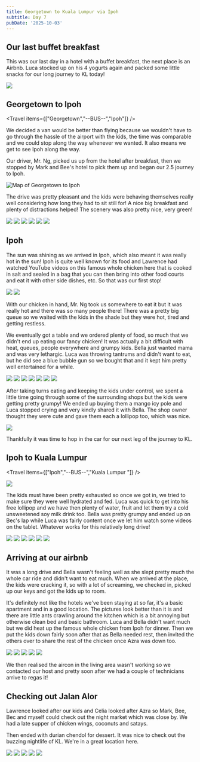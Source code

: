 ```yaml
---
title: Georgetown to Kuala Lumpur via Ipoh
subtitle: Day 7
pubDate: '2025-10-03'
---
```



## Our last buffet breakfast

This was our last day in a hotel with a buffet breakfast, the next place is an Airbnb. Luca stocked up on his 4 yogurts again and packed some little snacks for our long journey to KL today!

<Img originalAspectRatio src="2025-malaysia/qspo9iqeu94cl5jbksr2.jpg" />

## Georgetown to Ipoh

<Travel items={["Georgetown","--BUS--","Ipoh"]} />

We decided a van would be better than flying because we wouldn't have to go through the hassle of the airport with the kids, the time was comparable and we could stop along the way whenever we wanted. It also means we get to see Ipoh along the way.

Our driver, Mr. Ng, picked us up from the hotel after breakfast, then we stopped by Mark and Bee's hotel to pick them up and began our 2.5 journey to Ipoh.

<Img originalAspectRatio src="2025-malaysia/hxltm4msnptluvimkrzu.jpg" alt="Map of Georgetown to Ipoh " />

The drive was pretty pleasant and the kids were behaving themselves really well considering how long they had to sit still for! A nice big breakfast and plenty of distractions helped! The scenery was also pretty nice, very green!

<Grid>
  <Img src="2025-malaysia/v3ugclsoqdfpombnucww.jpg" />

  <Img src="2025-malaysia/k9gbzaepr4ckainflo3q.jpg" />

  <Img src="2025-malaysia/eeon5zvm3ifvb2wepnhk.jpg" />

  <Img src="2025-malaysia/nflvovuzjvmot6imq4nu.jpg" />

  <Img src="2025-malaysia/rqadkbutopgqy9jzc4dg.jpg" />

  <Img src="2025-malaysia/ki6mmybgfpfpbjq9vr2w.jpg" />
</Grid>

## Ipoh

The sun was shining as we arrived in Ipoh, which also meant it was really hot in the sun! Ipoh is quite well known for its food and Lawrence had watched YouTube videos on this famous whole chicken here that is cooked in salt and sealed in a bag that you can then bring into other food courts and eat it with other side dishes, etc. So that was our first stop!

<Grid>
  <Img src="2025-malaysia/r6bjalrj9az3ubyrquyx.jpg" />

  <Img src="2025-malaysia/uzofcyz9f8ideoi7wpk3.jpg" />
</Grid>

With our chicken in hand, Mr. Ng took us somewhere to eat it but it was really hot and there was so many people there! There was a pretty big queue so we waited with the kids in the shade but they were hot, tired and getting restless.

We eventually got a table and we ordered plenty of food, so much that we didn't end up eating our fancy chicken! It was actually a bit difficult with heat, queues, people everywhere and grumpy kids. Bella just wanted mama and was very lethargic. Luca was throwing tantrums and didn't want to eat, but he did see a blue bubble gun so we bought that and it kept him pretty well entertained for a while.

<Grid>
  <Img src="2025-malaysia/waxstkk2zoaidrx9rxl5.jpg" />

  <Img src="2025-malaysia/wnn8q6dioolghgsqxdg3.jpg" />

  <Img src="2025-malaysia/zgozxrotehem8swpkwrz.jpg" />

  <Img src="2025-malaysia/ms44k4magpas74k3a9jd.jpg" />

  <Img src="2025-malaysia/nb8elpafjsf2cxpkfc2t.jpg" />

  <Img src="2025-malaysia/frdw3gcqsjmoaz4o4paa.jpg" />

  <Img src="2025-malaysia/qwmrmueicvw1egnj6ebe.jpg" />
</Grid>

After taking turns eating and keeping the kids under control, we spent a little time going through some of the surrounding shops but the kids were getting pretty grumpy! We ended up buying them a mango icy pole and Luca stopped crying and very kindly shared it with Bella. The shop owner thought they were cute and gave them each a lollipop too, which was nice.

<Img src="2025-malaysia/sqokfysuvrd2iosn6jjj.jpg" />

Thankfully it was time to hop in the car for our next leg of the journey to KL.

## Ipoh to Kuala Lumpur

<Travel items={["Ipoh","--BUS--","Kuala Lumpur "]} />

<Img originalAspectRatio src="2025-malaysia/lrldigjmcdyrekm46uji.jpg" />

The kids must have been pretty exhausted so once we got in, we tried to make sure they were well hydrated and fed. Luca was quick to get into his free lollipop and we have then plenty of water, fruit and let them try a cold unsweetened soy milk drink too. Bella was pretty grumpy and ended up on Bec's lap while Luca was fairly content once we let him watch some videos on the tablet. Whatever works for this relatively long drive!

<Grid>
  <Img src="2025-malaysia/ktw5hm81edwb3jufqox2.jpg" />

  <Img src="2025-malaysia/rkd4orcxwglwbh5ppvbq.jpg" />

  <Img src="2025-malaysia/jevxxffrbe6c2t9baeoa.jpg" />

  <Img src="2025-malaysia/bcsapyba2xjzothqbn9t.jpg" />

  <Img src="2025-malaysia/rssjy7xf4tnk7wrjcnas.jpg" />

  <Img src="2025-malaysia/zfpkpbg7gekepqzrmdba.jpg" />
</Grid>

## Arriving at our airbnb

It was a long drive and Bella wasn't feeling well as she slept pretty much the whole car ride and didn't want to eat much. When we arrived at the place, the kids were cracking it, so with a lot of screaming, we checked in, picked up our keys and got the kids up to room.

It's definitely not like the hotels we've been staying at so far, it's a basic apartment and in a good location. The pictures look better than it is and there are little ants crawling around the kitchen which is a bit annoying but otherwise clean bed and basic bathroom. Luca and Bella didn't want much but we did heat up the famous whole chicken from Ipoh for dinner. Then we put the kids down fairly soon after that as Bella needed rest, then invited the others over to share the rest of the chicken once Azra was down too.

<Grid>
  <Img src="2025-malaysia/yv6ee1srekpb05c1tj3s.jpg" />

  <Img src="2025-malaysia/rnr2irpeibhvcrphuc9x.jpg" />

  <Img src="2025-malaysia/lqytwhkxiiwelzpex1og.jpg" />

  <Img src="2025-malaysia/ewu0fhbut87bkk07cae5.jpg" />

  <Img src="2025-malaysia/w82psrwkot37wgahuy0z.jpg" />
</Grid>

We then realised the aircon in the living area wasn't working so we contacted our host and pretty soon after we had a couple of technicians arrive to regas it!

## Checking out Jalan Alor

Lawrence looked after our kids and Celia looked after Azra so Mark, Bee, Bec and myself could check out the night market which was close by. We had a late supper of chicken wings, coconuts and satays.

Then ended with durian chendol for dessert. It was nice to check out the buzzing nightlife of KL. We're in a great location here.

<Grid>
  <Img src="2025-malaysia/hdijzwje7wyeubwbztdi.jpg" />

  <Img src="2025-malaysia/g2quchprgcxpbxtscicc.jpg" />

  <Img src="2025-malaysia/mrtsj0h1eyuy50h9ddny.jpg" />

  <Img src="2025-malaysia/amorde35irvc0x4tdeuv.jpg" />

  <Img src="2025-malaysia/issoymj0l2268k6qlffe.jpg" />
</Grid>
